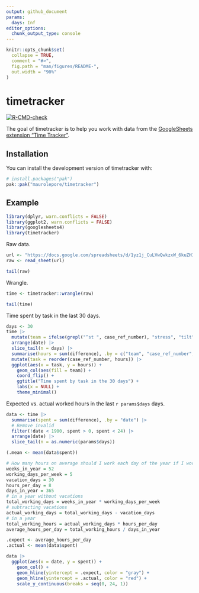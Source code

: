 ```yaml
---
output: github_document
params:
  days: Inf
editor_options: 
  chunk_output_type: console
---
```


<!-- README.md is generated from README.Rmd. Please edit that file -->

```r
knitr::opts_chunk$set(
  collapse = TRUE,
  comment = "#>",
  fig.path = "man/figures/README-",
  out.width = "90%"
)
```

# timetracker

<!-- badges: start -->
[![R-CMD-check](https://github.com/maurolepore/timetracker/actions/workflows/R-CMD-check.yaml/badge.svg)](https://github.com/maurolepore/timetracker/actions/workflows/R-CMD-check.yaml)
<!-- badges: end -->

The goal of timetracker is to help you work with data from the [GoogleSheets
extension "Time
Tracker"](https://workspace.google.com/marketplace/app/time_tracker/182790105381).

## Installation

You can install the development version of timetracker with:

```r
# install.packages("pak")
pak::pak("maurolepore/timetracker")
```

## Example

```r
library(dplyr, warn.conflicts = FALSE)
library(ggplot2, warn.conflicts = FALSE)
library(googlesheets4)
library(timetracker)
```

Raw data.

```r
url <- "https://docs.google.com/spreadsheets/d/1yz1j_CuLVwQwkzxW_6kuZH1mCEWuD-n-rCy70aORyc0/edit?usp=sharing"
raw <- read_sheet(url)

tail(raw)
```

Wrangle.

```r
time <- timetracker::wrangle(raw)

tail(time)
```

Time spent by task in the last 30 days.

```r
days <- 30
time |>
  mutate(team = ifelse(grepl("^st ", case_ref_number), "stress", "tilt")) |>
  arrange(date) |> 
  slice_tail(n = days) |> 
  summarise(hours = sum(difference), .by = c("team", "case_ref_number", "date")) |> 
  mutate(task = reorder(case_ref_number, hours)) |>
  ggplot(aes(x = task, y = hours)) + 
    geom_col(aes(fill = team)) +
    coord_flip() +
    ggtitle("Time spent by task in the 30 days") +
    labs(x = NULL) +
    theme_minimal()
```

Expected vs. actual worked hours in the last `r params$days` days.

```r
data <- time |>
  summarise(spent = sum(difference), .by = "date") |>
  # Remove invalid
  filter(!date < 1900, spent > 0, spent < 24) |> 
  arrange(date) |> 
  slice_tail(n = as.numeric(params$days))

(.mean <- mean(data$spent))

# How many hours on average should I work each day of the year if I work 5 days a week, 8 hours each day, and have 30 vacation days?
weeks_in_year = 52
working_days_per_week = 5
vacation_days = 30
hours_per_day = 8
days_in_year = 365
# in a year without vacations
total_working_days = weeks_in_year * working_days_per_week
# subtracting vacations
actual_working_days = total_working_days - vacation_days
# in a year
total_working_hours = actual_working_days * hours_per_day
average_hours_per_day = total_working_hours / days_in_year

.expect <- average_hours_per_day
.actual <- mean(data$spent)

data |> 
  ggplot(aes(x = date, y = spent)) + 
    geom_col() +
    geom_hline(yintercept = .expect, color = "gray") +
    geom_hline(yintercept = .actual, color = "red") +
    scale_y_continuous(breaks = seq(0, 24, 1))
```




